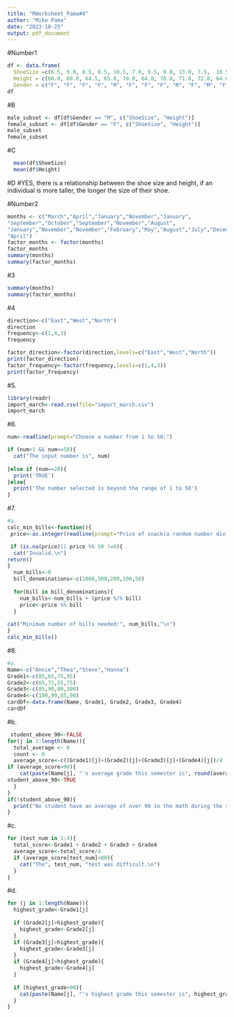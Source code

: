 ```yaml
---
title: "RWorksheet_Pama#4"
author: "Miko Pama"
date: "2023-10-25"
output: pdf_document
---
```

 
#Number1
```r
df <- data.frame(
  ShoeSize =c(6.5, 9.0, 8.5, 8.5, 10.5, 7.0, 9.5, 9.0, 13.0, 7.5,  10.5, 8.5, 12.0, 10.5, 13.0, 11.5, 8.5, 5.0, 10.0, 6.5, 7.5, 8.5, 10.5, 8.5, 10.5, 11.0, 9.0, 13.0),
  Height = c(66.0, 68.0, 64.5, 65.0, 70.0, 64.0, 70.0, 71.0, 72.0, 64.0, 74.5, 67.0, 71.0, 71.0, 77.0, 72.0, 59.0, 62.0, 72.0, 66.0, 64.0, 67.0, 73.0, 69.0, 72.0, 70.0, 69.0, 70.0),
  Gender = c("F", "F", "F", "F", "M", "F", "F", "F", "M", "F", "M", "F", "M", "M", "M", "M", "F", "F", "M", "F","F", "M", "M", "F", "M", "M", "M", "M")) 
df
```
#B
``` r
male_subset <- df[df$Gender == "M", c("ShoeSize", "Height")]
female_subset <- df[df$Gender == "F", c("ShoeSize", "Height")]
male_subset
female_subset
```
#C
``` r
  mean(df$ShoeSize)
  mean(df$Height)
```
#D
#YES, there is a relationship between the shoe size and height, if an individual is more taller, the longer the size of their shoe.

#Number2
``` r
months <- c("March","April","January","November","January",
"September","October","September","November","August",
"January","November","November","February","May","August","July","December","August","August","September","November","February",
"April")
factor_months <- factor(months)
factor_months
summary(months)
summary(factor_months)
```
#3
``` r
summary(months)
summary(factor_months)
```
#4
```r
direction<-c("East","West","North")
direction
frequency<-c(1,4,3)
frequency

factor_direction<-factor(direction,levels=c("East","West","North"))
print(factor_direction)
factor_frequency<-factor(frequency,levels=c(1,4,3))
print(factor_frequency)
```

#5.
```r
library(readr)
import_march<-read.csv(file="import_march.csv")
import_march
```

#6.
```r
num<-readline(prompt="Choose a number from 1 to 50:")

if (num>1 && num<=50){
  cat("The input number is", num)
  
}else if (num==20){
  print('TRUE')
}else{
  print('The number selected is beyond the range of 1 to 50')
}
```

#7.
```r
#a.
calc_min_bills<-function(){
 price<-as.integer(readline(prompt="Price of snack(a random number divisible by 50):"))

 if (is.na(price)|| price %% 50 !=0){
  cat("Invalid.\n")
return()
}
  num_bills<-0
  bill_denominations<-c(1000,500,200,100,50)
  
  for(bill in bill_denominations){
    num_bills<-num_bills + (price %/% bill)
    price<-price %% bill
  }
  
cat("Minimum number of bills needed:", num_bills,"\n")
}
calc_min_bills()
```

#8.
```r
#a.
Name<-c("Annie","Thea","Steve","Hanna")
Grade1<-c(85,65,75,95)
Grade2<-c(65,75,55,75)
Grade3<-c(85,90,80,100)
Grade4<-c(100,90,85,90)
cardDf<-data.frame(Name, Grade1, Grade2, Grade3, Grade4)
cardDf
``` 
#b.
```r
 student_above_90<-FALSE
for(j in 1:length(Name)){
  total_average <- 0
  count <- 0
  average_score<-c((Grade1)[j]+(Grade2)[j]+(Grade3)[j]+(Grade4)[j])/4
if (average_score>90){
    cat(paste(Name[j], "'s average grade this semester is", round(average_score,2),"\n"))
student_above_90<-TRUE
  }
}
if(!student_above_90){
  print("No student have an average of over 90 in the math during the semester")
}
``` 

#c.
```r
for (test_num in 1:4){
  total_score<-Grade1 + Grade2 + Grade3 + Grade4
  average_score<-total_score/4
  if (average_score[test_num]<80){
    cat("The", test_num, "test was difficult.\n")
  }
}
```

#d.
```r
for (j in 1:length(Name)){
  highest_grade<-Grade1[j]
  
  if (Grade2[j]>highest_grade){
    highest_grade<-Grade2[j]
  }
  if (Grade3[j]>highest_grade){
    highest_grade<-Grade3[j]
  }
  if (Grade4[j]>highest_grade){
    highest_grade<-Grade4[j]
  }
  
  if (highest_grade>90){
    cat(paste(Name[j], "'s highest grade this semester is", highest_grade, ".\n"))
  }
}
```
